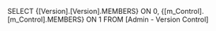 SELECT {[Version].[Version].MEMBERS} ON 0, {[m_Control].[m_Control].MEMBERS} ON 1 FROM [Admin - Version Control]